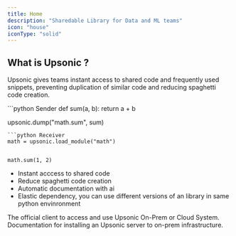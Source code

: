 ```yaml
---
title: Home
description: "Sharedable Library for Data and ML teams"
icon: "house"
iconType: "solid"
---
```




## What is Upsonic ?
Upsonic gives teams instant access to shared code and frequently used snippets, preventing duplication of similar code and reducing spaghetti code creation.

<CardGroup cols={2}>
```python Sender
def sum(a, b):
    return a + b

upsonic.dump("math.sum", sum)

```
```python Receiver
math = upsonic.load_module("math")


math.sum(1, 2)
```
</CardGroup>


- Instant acccess to shared code
- Reduce spaghetti code creation
- Automatic documentation with ai
- Elastic dependency, you can use different versions of an library in same python envinronment


<CardGroup cols={2}>
  <Card title="Client" icon="laptop" href="/client/welcome">
    The official client to access and use Upsonic On-Prem or Cloud System.
  </Card>
  <Card title="On-Prem" icon="server" href="/on-prem/welcome">
    Documentation for installing an Upsonic server to on-prem infrastructure.
  </Card>
</CardGroup>
